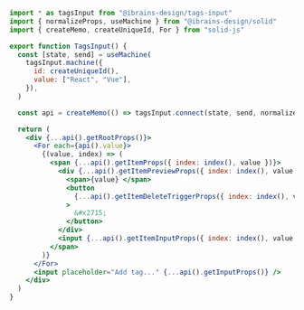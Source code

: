 ```jsx
import * as tagsInput from "@ibrains-design/tags-input"
import { normalizeProps, useMachine } from "@ibrains-design/solid"
import { createMemo, createUniqueId, For } from "solid-js"

export function TagsInput() {
  const [state, send] = useMachine(
    tagsInput.machine({
      id: createUniqueId(),
      value: ["React", "Vue"],
    }),
  )

  const api = createMemo(() => tagsInput.connect(state, send, normalizeProps))

  return (
    <div {...api().getRootProps()}>
      <For each={api().value}>
        {(value, index) => (
          <span {...api().getItemProps({ index: index(), value })}>
            <div {...api().getItemPreviewProps({ index: index(), value })}>
              <span>{value} </span>
              <button
                {...api().getItemDeleteTriggerProps({ index: index(), value })}
              >
                &#x2715;
              </button>
            </div>
            <input {...api().getItemInputProps({ index: index(), value })} />
          </span>
        )}
      </For>
      <input placeholder="Add tag..." {...api().getInputProps()} />
    </div>
  )
}
```
